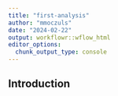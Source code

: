 ```yaml
---
title: "first-analysis"
author: "mmoczuls"
date: "2024-02-22"
output: workflowr::wflow_html
editor_options:
  chunk_output_type: console
---
```


## Introduction

```r

```

